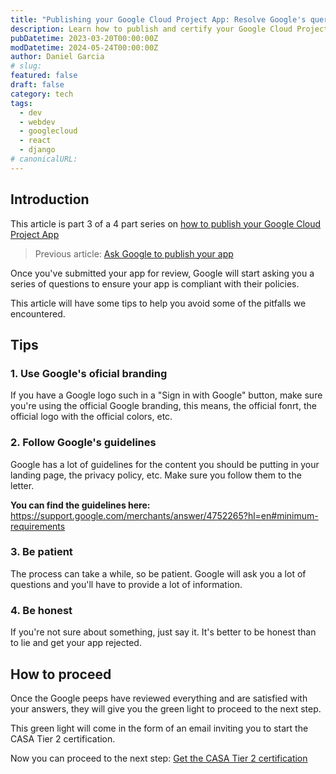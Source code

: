 ```yaml
---
title: "Publishing your Google Cloud Project App: Resolve Google's queries"
description: Learn how to publish and certify your Google Cloud Project App.
pubDatetime: 2023-03-20T00:00:00Z
modDatetime: 2024-05-24T00:00:00Z
author: Daniel Garcia
# slug:
featured: false
draft: false
category: tech
tags:
  - dev
  - webdev
  - googlecloud
  - react
  - django
# canonicalURL:
---
```



## Introduction

This article is part 3 of a 4 part series on [how to publish your Google Cloud Project App](/blog/publishing-your-google-cloud-project-app/)

> Previous article: [Ask Google to publish your app](/blog/publishing-your-google-cloud-project-app-ask-for-your-google-app-to-be-published/)

Once you've submitted your app for review, Google will start asking you a series of questions to ensure your app is compliant with their policies.

This article will have some tips to help you avoid some of the pitfalls we encountered.

<NewsletterSignup client:visible />

## Tips

### 1. Use Google's oficial branding

If you have a Google logo such in a "Sign in with Google" button, make sure you're using the official Google branding, this means, the official fonrt, the official logo with the official colors, etc.

### 2. Follow Google's guidelines

Google has a lot of guidelines for the content you should be putting in your landing page, the privacy policy, etc. Make sure you follow them to the letter.

**You can find the guidelines here:**
https://support.google.com/merchants/answer/4752265?hl=en#minimum-requirements

### 3. Be patient

The process can take a while, so be patient. Google will ask you a lot of questions and you'll have to provide a lot of information.

### 4. Be honest

If you're not sure about something, just say it. It's better to be honest than to lie and get your app rejected.

## How to proceed

Once the Google peeps have reviewed everything and are satisfied with your answers, they will give you the green light to proceed to the next step.

This green light will come in the form of an email inviting you to start the CASA Tier 2 certification.

Now you can proceed to the next step: [Get the CASA Tier 2 certification](/blog/publishing-your-google-cloud-project-app-get-the-casa-tier-2-certification/)
